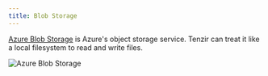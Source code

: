 ```yaml
---
title: Blob Storage
---
```


[Azure Blob Storage](https://azure.microsoft.com/en-us/products/storage/blobs)
is Azure's object storage service. Tenzir can treat it like a local filesystem
to read and write files.

![Azure Blob Storage](blob-storage.svg)
